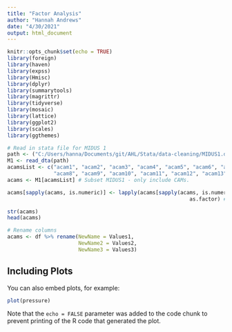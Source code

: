 ```yaml
---
title: "Factor Analysis"
author: "Hannah Andrews"
date: "4/30/2021"
output: html_document
---
```


```r
knitr::opts_chunk$set(echo = TRUE)
library(foreign)
library(haven)
library(expss)
library(Hmisc)
library(dplyr)
library(summarytools)
library(magrittr)
library(tidyverse)
library(mosaic)
library(lattice)
library(ggplot2)
library(scales)
library(ggthemes)
```



```r
# Read in stata file for MIDUS 1
path <- ("C:/Users/hanna/Documents/git/AHL/Stata/data-cleaning/MIDUS1.dta")
M1 <- read_dta(path)
acamsList <- c("acam1", "acam2", "acam3", "acam4", "acam5", "acam6", "acam7", 
               "acam8", "acam9", "acam10", "acam11", "acam12", "acam13", "acam14", "acam15")
acams <- M1[acamsList] # Subset MIDUS1 - only include CAMs.

acams[sapply(acams, is.numeric)] <- lapply(acams[sapply(acams, is.numeric)], 
                                                           as.factor) # convert all columns to factors

str(acams) 
head(acams)

# Rename columns 
acams <- df %>% rename(NewName = Values1, 
                       NewName2 = Values2, 
                       NewName3 = Values3)
```

## Including Plots

You can also embed plots, for example:

```r
plot(pressure)
```

Note that the `echo = FALSE` parameter was added to the code chunk to prevent printing of the R code that generated the plot.

